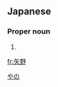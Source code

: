 ==Japanese==
{{ja-kanjitab|矢|野}}

===Proper noun===
{{ja-pos|proper|やの}}

# {{surname|lang=ja}}

[[Category:Japanese surnames|やの]]

[[fr:矢野]]